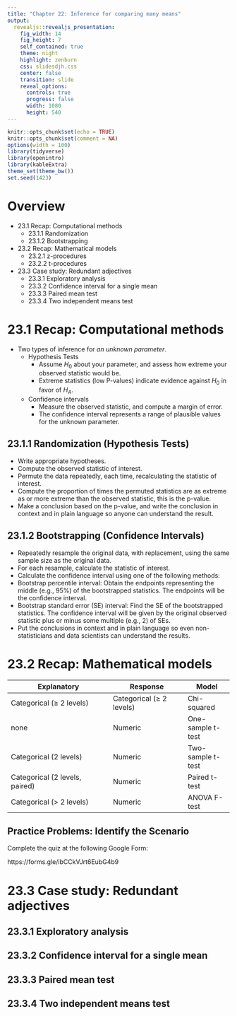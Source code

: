 ```yaml
---
title: "Chapter 22: Inference for comparing many means"
output: 
  revealjs::revealjs_presentation:
    fig_width: 14 
    fig_height: 7
    self_contained: true
    theme: night
    highlight: zenburn
    css: slidesdjh.css
    center: false
    transition: slide
    reveal_options:
      controls: true
      progress: false
      width: 1080
      height: 540
---
```


```r
knitr::opts_chunk$set(echo = TRUE)
knitr::opts_chunk$set(comment = NA)
options(width = 100)
library(tidyverse)
library(openintro)
library(kableExtra)
theme_set(theme_bw())
set.seed(1423)
```

# Overview

- 23.1 Recap: Computational methods
    - 23.1.1 Randomization
    - 23.1.2 Bootstrapping
- 23.2 Recap: Mathematical models
    - 23.2.1 z-procedures
    - 23.2.2 t-procedures
- 23.3 Case study: Redundant adjectives
    - 23.3.1 Exploratory analysis
    - 23.3.2 Confidence interval for a single mean
    - 23.3.3 Paired mean test
    - 23.3.4 Two independent means test
    
# 23.1 Recap: Computational methods

- Two types of inference for *an unknown parameter*.
    - Hypothesis Tests 
        - Assume $H_0$ about your parameter, and assess how extreme your observed statistic would be.
        - Extreme statistics (low P-values) indicate evidence against $H_0$ in favor of $H_A$.
    - Confidence intervals
        - Measure the observed statistic, and compute a margin of error.
        - The confidence interval represents a range of plausible values for the unknown parameter.

## 23.1.1 Randomization (Hypothesis Tests)

- Write appropriate hypotheses.
- Compute the observed statistic of interest.
- Permute the data repeatedly, each time, recalculating the statistic of interest.
- Compute the proportion of times the permuted statistics are as extreme as or more extreme than the observed statistic, this is the p-value.
- Make a conclusion based on the p-value, and write the conclusion in context and in plain language so anyone can understand the result.

## 23.1.2 Bootstrapping (Confidence Intervals)

- Repeatedly resample the original data, with replacement, using the same sample size as the original data.
- For each resample, calculate the statistic of interest.
- Calculate the confidence interval using one of the following methods:
- Bootstrap percentile interval: Obtain the endpoints representing the middle (e.g., 95%) of the bootstrapped statistics. The endpoints will be the confidence interval.
- Bootstrap standard error (SE) interval: Find the SE of the bootstrapped statistics. The confidence interval will be given by the original observed statistic plus or minus some multiple (e.g., 2) of SEs.
- Put the conclusions in context and in plain language so even non-statisticians and data scientists can understand the results.

# 23.2 Recap: Mathematical models

| Explanatory | Response | Model |
| ----------- | -------- | ----- |
| Categorical ($\geq$ 2 levels) | Categorical ($\geq$ 2 levels) | Chi-squared |
| none | Numeric | One-sample t-test |
| Categorical (2 levels) | Numeric | Two-sample t-test |
| Categorical (2 levels, paired) | Numeric | Paired t-test |
| Categorical (> 2 levels) | Numeric | ANOVA F-test |

## Practice Problems: Identify the Scenario

Complete the quiz at the following Google Form:

https://forms.gle/ibCCkVJrt6EubG4b9


# 23.3 Case study: Redundant adjectives
## 23.3.1 Exploratory analysis
## 23.3.2 Confidence interval for a single mean
## 23.3.3 Paired mean test
## 23.3.4 Two independent means test